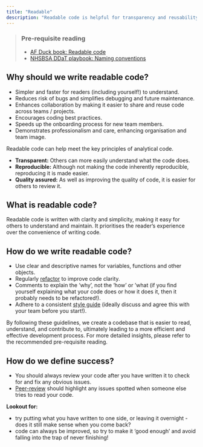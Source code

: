 ```yaml
---
title: "Readable"
description: "Readable code is helpful for transparency and reusability and a marker of quality analysis."
---
```


> ### Pre-requisite reading
>
> * [AF Duck book: Readable code][duck-book]
> * [NHSBSA DDaT playbook: Naming conventions][ddat-playbook]

## Why should we write readable code?

* Simpler and faster for readers (including yourself!) to understand.
* Reduces risk of bugs and simplifies debugging and future maintenance.
* Enhances collaboration by making it easier to share and reuse code across teams / projects.
* Encourages coding best practices.
* Speeds up the onboarding process for new team members.
* Demonstrates professionalism and care, enhancing organisation and team image.

Readable code can help meet the key principles of analytical code.

* **Transparent:** Others can more easily understand what the code does.
* **Reproducible:** Although not making the code inherently reproducible, reproducing it is made easier.
* **Quality assured:** As well as improving the quality of code, it is easier for others to review it.

## What is readable code?

Readable code is written with clarity and simplicity, making it easy for others to understand and maintain. It prioritises the reader's experience over the convenience of writing code.

## How do we write readable code?

* Use clear and descriptive names for variables, functions and other objects.
* Regularly [refactor](https://en.wikipedia.org/wiki/Code_refactoring) to improve code clarity.
* Comments to explain the 'why', not the 'how' or 'what (if you find yourself explaining what your code does or how it does it, then it probably needs to be refactored!).
* Adhere to a consistent [style guide][ddat-style-guide] (ideally discuss and agree this with your team before you start!).

By following these guidelines, we create a codebase that is easier to read, understand, and contribute to, ultimately leading to a more efficient and effective development process. For more detailed insights, please refer to the recommended pre-requisite reading.

## How do we define success?

* You should always review your code after you have written it to check for and fix any obvious issues.
* [Peer-review][peer-review] should highlight any issues spotted when someone else tries to read your code.

**Lookout for:**

* try putting what you have written to one side, or leaving it overnight - does it still make sense when you come back?
* code can always be improved, so try to make it 'good enough' and avoid falling into the trap of never finishing!


[duck-book]: https://best-practice-and-impact.github.io/qa-of-code-guidance/readable_code.html
[ddat-playbook]: https://nhsbsa.github.io/nhsbsa-digital-playbook/development/coding-naming-conventions/
[ddat-style-guide]: https://nhsbsa.github.io/nhsbsa-digital-playbook/development/coding-style-guide/
[peer-review]: /guidance/04-peer-review/pages/07-peer-reviewed.qmd
